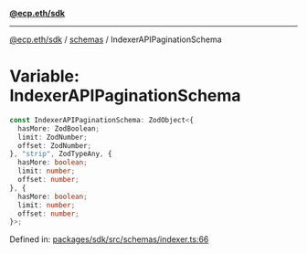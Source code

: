 [**@ecp.eth/sdk**](../../index.mdx)

***

[@ecp.eth/sdk](/sdk-reference/index.mdx) / [schemas](/sdk-reference/schemas/index.mdx) / IndexerAPIPaginationSchema

# Variable: IndexerAPIPaginationSchema

```ts
const IndexerAPIPaginationSchema: ZodObject<{
  hasMore: ZodBoolean;
  limit: ZodNumber;
  offset: ZodNumber;
}, "strip", ZodTypeAny, {
  hasMore: boolean;
  limit: number;
  offset: number;
}, {
  hasMore: boolean;
  limit: number;
  offset: number;
}>;
```

Defined in: [packages/sdk/src/schemas/indexer.ts:66](https://github.com/ecp-eth/comments-monorepo/blob/main/packages/sdk/src/schemas/indexer.ts#L66)
